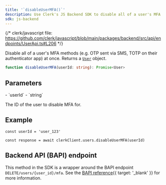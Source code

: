 ```yaml
---
title: '`disableUserMFA()`'
description: Use Clerk's JS Backend SDK to disable all of a user's MFA methods at once.
sdk: js-backend
---
```


{/* clerk/javascript file: https://github.com/clerk/javascript/blob/main/packages/backend/src/api/endpoints/UserApi.ts#L206 */}

Disable all of a user's MFA methods (e.g. OTP sent via SMS, TOTP on their authenticator app) at once. Returns a [`User`](/docs/references/backend/types/backend-user) object.

```ts
function disableUserMFA(userId: string): Promise<User>
```

## Parameters

<Properties>
  - `userId`
  - `string`

  The ID of the user to disable MFA for.
</Properties>

## Example

<Include src="_partials/backend/usage" />

```tsx
const userId = 'user_123'

const response = await clerkClient.users.disableUserMFA(userId)
```

## Backend API (BAPI) endpoint

This method in the SDK is a wrapper around the BAPI endpoint `DELETE/users/{user_id}/mfa`. See the [BAPI reference](/docs/reference/backend-api/tag/users/delete/users/\{user_id}/mfa){{ target: '_blank' }} for more information.
